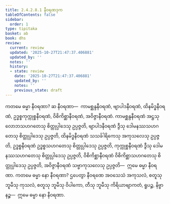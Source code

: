 ```yaml
---
title: 2.4.2.8.1 နီဝရဏဒုက
tableOfContents: false
sidebar:
  order: 1
type: tipitaka
basket: ab
book: dhs
review:
  current: review
  updated: '2025-10-27T21:47:37.406881'
  updated_by: ''
  notes: ''
  history:
  - state: review
    date: '2025-10-27T21:47:37.406881'
    updated_by: ''
    notes: ''
    previous_state: draft
---
```



<ReviewStatus review={frontmatter.review} showDetails={true} />

<HypothesisAnnotation frontmatter={frontmatter} />

<DynamicBreadcrumb />

<Division number="1503" book="dhs" e="ch" v="29" p="283">

<Paragraph number="2214" book="dhs">
ကတမေ ဓမ္မာ နီဝရဏာ? ဆ နီဝရဏာ—  ကာမစ္ဆန္ဒနီဝရဏံ, ဗျာပါဒနီဝရဏံ, ထိနမိဒ္ဓနီဝရဏံ, ဥဒ္ဓစ္စကုက္ကုစ္စနီဝရဏံ, ဝိစိကိစ္ဆာနီဝရဏံ, အဝိဇ္ဇာနီဝရဏံ. ကာမစ္ဆန္ဒနီဝရဏံ အဋ္ဌသု လောဘသဟဂတေသု စိတ္တုပ္ပါဒေသု ဥပ္ပဇ္ဇတိ, ဗျာပါဒနီဝရဏံ ဒွီသု ဒေါမနဿသဟဂတေသု စိတ္တုပ္ပါဒေသု ဥပ္ပဇ္ဇတိ, ထိနမိဒ္ဓနီဝရဏံ သသင်္ခါရိကေသု အကုသလေသု ဥပ္ပဇ္ဇတိ, ဥဒ္ဓစ္စနီဝရဏံ ဥဒ္ဓစ္စသဟဂတေသု စိတ္တုပ္ပါဒေသု ဥပ္ပဇ္ဇတိ, ကုက္ကုစ္စနီဝရဏံ ဒွီသု ဒေါမနဿသဟဂတေသု စိတ္တုပ္ပါဒေသု ဥပ္ပဇ္ဇတိ, ဝိစိကိစ္ဆာနီဝရဏံ ဝိစိကိစ္ဆာသဟဂတေသု စိတ္တုပ္ပါဒေသု ဥပ္ပဇ္ဇတိ, အဝိဇ္ဇာနီဝရဏံ သဗ္ဗာကုသလေသု ဥပ္ပဇ္ဇတိ—  ဣမေ ဓမ္မာ နီဝရဏာ.
</Paragraph>

</Division>
<Division number="1504" book="dhs" e="ch" v="29" p="284">

<Paragraph number="2215" book="dhs">
ကတမေ ဓမ္မာ နော နီဝရဏာ? ဌပေတွာ နီဝရဏေ အဝသေသံ အကုသလံ, စတူသု ဘူမီသု ကုသလံ, စတူသု ဘူမီသု ဝိပါကော, တီသု ဘူမီသု ကိရိယာဗျာကတံ, ရူပဉ္စ, နိဗ္ဗာနဉ္စ—  ဣမေ ဓမ္မာ နော နီဝရဏာ.
</Paragraph>
</Division>